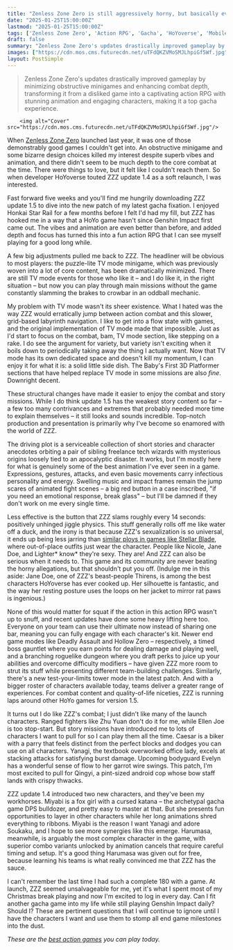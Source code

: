 ```yaml
---
title: "Zenless Zone Zero is still aggressively horny, but basically everything else has changed and now it's a much better action RPG with some legit roguelike sauce"
date: "2025-01-25T15:00:00Z"
lastmod: "2025-01-25T15:00:00Z"
tags: ['Zenless Zone Zero', 'Action RPG', 'Gacha', 'HoYoverse', 'Mobile Game', 'PC Game']
draft: false
summary: "Zenless Zone Zero's updates drastically improved gameplay by minimizing obstructive minigames and enhancing combat depth, transforming it from a disliked game into a captivating action RPG with stunning animation and engaging characters, making it a top gacha experience."
images: ["https://cdn.mos.cms.futurecdn.net/uTFdQKZVMoSMJLhpiGf5Wf.jpg"]
layout: PostSimple
---
```

> Zenless Zone Zero's updates drastically improved gameplay by minimizing obstructive minigames and enhancing combat depth, transforming it from a disliked game into a captivating action RPG with stunning animation and engaging characters, making it a top gacha experience.


        <img alt="Cover" src="https://cdn.mos.cms.futurecdn.net/uTFdQKZVMoSMJLhpiGf5Wf.jpg"/>
        
When [Zenless Zone Zero](https://www.gamesradar.com/games/action-rpg/zenless-zone-zero-review/) launched last year, it was one of those demonstrably good games I couldn't get into. An obstructive minigame and some bizarre design choices killed my interest despite superb vibes and animation, and there didn't seem to be much depth to the core combat at the time. There were things to love, but it felt like I couldn't reach them. So when developer HoYoverse touted ZZZ update 1.4 as a soft relaunch, I was interested.

Fast forward five weeks and you'll find me hungrily downloading ZZZ update 1.5 to dive into the new patch of my latest gacha fixation. I enjoyed Honkai Star Rail for a few months before I felt I'd had my fill, but ZZZ has hooked me in a way that a HoYo game hasn't since Genshin Impact first came out. The vibes and animation are even better than before, and added depth and focus has turned this into a fun action RPG that I can see myself playing for a good long while.



A few big adjustments pulled me back to ZZZ. The headliner will be obvious to most players: the puzzle-lite TV mode minigame, which was previously woven into a lot of core content, has been dramatically minimized. There are still TV mode events for those who like it – and I do like it, in the right situation – but now you can play through main missions without the game constantly slamming the brakes to crowbar in an oddball mechanic.

My problem with TV mode wasn't its sheer existence. What I hated was the way ZZZ would erratically jump between action combat and this slower, grid-based labyrinth navigation. I like to get into a flow state with games, and the original implementation of TV mode made that impossible. Just as I'd start to focus on the combat, bam, TV mode section, like stepping on a rake. I do see the argument for variety, but variety isn't exciting when it boils down to periodically taking away the thing I actually want. Now that TV mode has its own dedicated space and doesn't kill my momentum, I can enjoy it for what it is: a solid little side dish. The Baby's First 3D Platformer sections that have helped replace TV mode in some missions are also *fine*. Downright decent.



These structural changes have made it easier to enjoy the combat and story missions. While I do think update 1.5 has the weakest story content so far – a few too many contrivances and extremes that probably needed more time to explain themselves – it still looks and sounds incredible. Top-notch production and presentation is primarily why I've become so enamored with the world of ZZZ.

The driving plot is a serviceable collection of short stories and character anecdotes orbiting a pair of sibling freelance tech wizards with mysterious origins loosely tied to an apocalyptic disaster. It works, but I'm mostly here for what is genuinely some of the best animation I've ever seen in a game. Expressions, gestures, attacks, and even basic movements carry infectious personality and energy. Swelling music and impact frames remain the jump scares of animated fight scenes – a big red button in a case inscribed, "if you need an emotional response, break glass" – but I'll be damned if they don't work on me every single time.

Less effective is the button that ZZZ slams roughly every 14 seconds: positively unhinged jiggle physics. This stuff generally rolls off me like water off a duck, and the irony is that because ZZZ's sexualization is so universal, it ends up being less jarring than [similar ploys in games like Stellar Blade](https://www.gamesradar.com/games/action/stellar-blade-puts-eve-in-some-incredibly-stupid-sexy-outfits-but-i-love-her-design-and-had-fun-with-this-action-rpg-anyway/), where out-of-place outfits just wear the character. People like Nicole, Jane Doe, and Lighter* know* they're sexy. They are! And ZZZ can also be serious when it needs to. This game and its community are never beating the horny allegations, but that shouldn't put you off. (Indulge me in this aside: Jane Doe, one of ZZZ's beast-people Thirens, is among the best characters HoYoverse has ever cooked up. Her silhouette is fantastic, and the way her resting posture uses the loops on her jacket to mirror rat paws is ingenious.)



None of this would matter for squat if the action in this action RPG wasn't up to snuff, and recent updates have done some heavy lifting here too. Everyone on your team can use their ultimate now instead of sharing one bar, meaning you can fully engage with each character's kit. Newer end game modes like Deadly Assault and Hollow Zero – respectively, a timed boss gauntlet where you earn points for dealing damage and playing well, and a branching roguelike dungeon where you draft perks to juice up your abilities and overcome difficulty modifiers – have given ZZZ more room to strut its stuff while presenting different team-building challenges. Similarly, there's a new test-your-limits tower mode in the latest patch. And with a bigger roster of characters available today, teams deliver a greater range of experiences. For combat content and quality-of-life niceties, ZZZ is running laps around other HoYo games for version 1.5.

It turns out I do like ZZZ's combat; I just didn't like many of the launch characters. Ranged fighters like Zhu Yuan don't do it for me, while Ellen Joe is too stop-start. But story missions have introduced me to lots of characters I want to pull for so I can play them all the time. Caesar is a biker with a parry that feels distinct from the perfect blocks and dodges you can use on all characters. Yanagi, the textbook overworked office lady, excels at stacking attacks for satisfying burst damage. Upcoming bodyguard Evelyn has a wonderful sense of flow to her garrot wire swings. This patch, I'm most excited to pull for Qingyi, a pint-sized android cop whose bow staff lands with crispy thwacks.



ZZZ update 1.4 introduced two new characters, and they've been my workhorses. Miyabi is a fox girl with a cursed katana – the archetypal gacha game DPS bulldozer, and pretty easy to master at that. But she presents fun opportunities to layer in other characters while her long animations shred everything to ribbons. Miyabi is the reason I want Yanagi and adore Soukaku, and I hope to see more synergies like this emerge. Harumasa, meanwhile, is arguably the most complex character in the game, with superior combo variants unlocked by animation cancels that require careful timing and setup. It's a good thing Harumasa was given out for free, because learning his teams is what really convinced me that ZZZ has the sauce.

I can't remember the last time I had such a complete 180 with a game. At launch, ZZZ seemed unsalvageable for me, yet it's what I spent most of my Christmas break playing and now I'm excited to log in every day. Can I fit another gacha game into my life while still playing Genshin Impact daily? Should I? These are pertinent questions that I will continue to ignore until I have the characters I want and use them to stomp all end game milestones into the dust.

*These are the *[<em>best action games</em>](https://www.gamesradar.com/best-action-games/)* you can play today.*
        